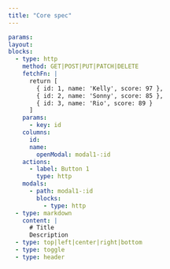 ```yaml
---
title: "Core spec"
---
```


```yaml
params:
layout:
blocks:
  - type: http
    method: GET|POST|PUT|PATCH|DELETE
    fetchFn: |
      return [
        { id: 1, name: 'Kelly', score: 97 },
        { id: 2, name: 'Sonny', score: 85 },
        { id: 3, name: 'Rio', score: 89 }
      ]
    params:
      - key: id
    columns:
      id:     
      name:
        openModal: modal1-:id
    actions:
      - label: Button 1
        type: http        
    modals:
      - path: modal1-:id
        blocks:
          - type: http
  - type: markdown
    content: |
      # Title
      Description
  - type: top|left|center|right|bottom
  - type: toggle
  - type: header
```